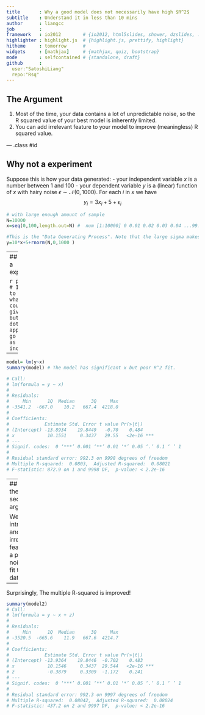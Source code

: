 ```yaml
---
title       : Why a good model does not necessarily have high $R^2$
subtitle    : Understand it in less than 10 mins
author      : liangcc
job         : 
framework   : io2012        # {io2012, html5slides, shower, dzslides, ...}
highlighter : highlight.js  # {highlight.js, prettify, highlight}
hitheme     : tomorrow      # 
widgets     : [mathjax]     # {mathjax, quiz, bootstrap}
mode        : selfcontained # {standalone, draft}
github      :
  user:"SatoshiLiang"
  repo:"Rsq"
---
```


## The Argument

1. Most of the time, your data contains a lot of unpredictable noise, so the R squared value of your best model is inherently limited.
2. You can add irrelevant feature to your model to improve (meaningless) R squared value.

--- .class #id 

## Why not a experiment

Suppose this is how your data generated:
- your independent variable $x$ is a number between 1 and 100
- your dependent variable $y$ is a (linear) function of $x$ with hairy noise $\epsilon \sim \mathcal{N}(0,1000)$. For each $i$ in $x$ we have $$y_i=3x_i+5+ \epsilon_i$$

```r
# with large enough amount of sample
N=10000
x=seq(0,100,length.out=N) #  num [1:10000] 0 0.01 0.02 0.03 0.04 ...99.98 99.99 100.00

#This is the "Data Generating Process". Note that the large sigma makes the noise noisy
y=10*x+5+rnorm(N,0,1000 )
```
---
## Why not a experiment

```r
plot(x,y) # It's hard to tell what y could be given x, but the y dots appearently go upward as x increases.
```

--- 

```r
model= lm(y~x)
summary(model) # The model has significant x but poor R^2 fit.

# Call:
# lm(formula = y ~ x)
# 
# Residuals:
#     Min      1Q  Median      3Q     Max 
# -3541.2  -667.0    10.2   667.4  4218.0 
# 
# Coefficients:
#             Estimate Std. Error t value Pr(>|t|)    
# (Intercept) -13.8934    19.8449   -0.70    0.484    
# x            10.1551     0.3437   29.55   <2e-16 ***
# ---
# Signif. codes:  0 ‘***’ 0.001 ‘**’ 0.01 ‘*’ 0.05 ‘.’ 0.1 ‘ ’ 1
# 
# Residual standard error: 992.3 on 9998 degrees of freedom
# Multiple R-squared:  0.0803,  Adjusted R-squared:  0.08021 
# F-statistic: 872.9 on 1 and 9998 DF,  p-value: < 2.2e-16
```
---
## For the second argument

We will introduce another irrelevant feature $z$, a pure noise, to fit the data.
```r
z=rnorm(N,0,30)
model2=lm(y~x+z)
```


---
Surprisingly, The multiple R-squared is improved! 
```r
summary(model2)
# Call:
# lm(formula = y ~ x + z)
# 
# Residuals:
#     Min      1Q  Median      3Q     Max 
# -3520.5  -665.6    11.9   667.6  4214.7 
# 
# Coefficients:
#             Estimate Std. Error t value Pr(>|t|)    
# (Intercept) -13.9364    19.8446  -0.702    0.483    
# x            10.1546     0.3437  29.544   <2e-16 ***
# z            -0.3879     0.3309  -1.172    0.241    
# ---
# Signif. codes:  0 ‘***’ 0.001 ‘**’ 0.01 ‘*’ 0.05 ‘.’ 0.1 ‘ ’ 1
# 
# Residual standard error: 992.3 on 9997 degrees of freedom
# Multiple R-squared:  0.08042,  Adjusted R-squared:  0.08024 
# F-statistic: 437.2 on 2 and 9997 DF,  p-value: < 2.2e-16
```

